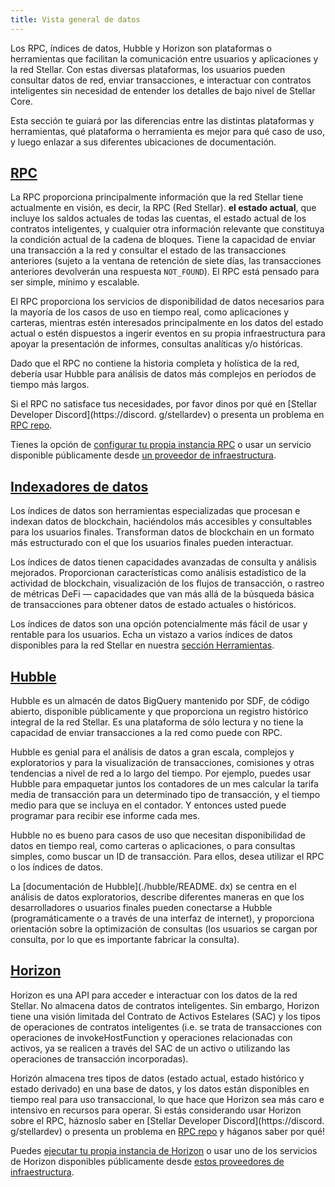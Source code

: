 ```yaml
---
title: Vista general de datos
---
```


Los RPC, índices de datos, Hubble y Horizon son plataformas o herramientas que facilitan la comunicación entre usuarios y aplicaciones y la red Stellar. Con estas diversas plataformas, los usuarios pueden consultar datos de red, enviar transacciones, e interactuar con contratos inteligentes sin necesidad de entender los detalles de bajo nivel de Stellar Core.

Esta sección te guiará por las diferencias entre las distintas plataformas y herramientas, qué plataforma o herramienta es mejor para qué caso de uso, y luego enlazar a sus diferentes ubicaciones de documentación.

## [RPC](./rpc/README.mdx)

La RPC proporciona principalmente información que la red Stellar tiene actualmente en visión, es decir, la RPC (Red Stellar). **el estado actual**, que incluye los saldos actuales de todas las cuentas, el estado actual de los contratos inteligentes, y cualquier otra información relevante que constituya la condición actual de la cadena de bloques. Tiene la capacidad de enviar una transacción a la red y consultar el estado de las transacciones anteriores (sujeto a la ventana de retención de siete días, las transacciones anteriores devolverán una respuesta `NOT_FOUND`). El RPC está pensado para ser simple, mínimo y escalable.

El RPC proporciona los servicios de disponibilidad de datos necesarios para la mayoría de los casos de uso en tiempo real, como aplicaciones y carteras, mientras estén interesados principalmente en los datos del estado actual o estén dispuestos a ingerir eventos en su propia infraestructura para apoyar la presentación de informes, consultas analíticas y/o históricas.

Dado que el RPC no contiene la historia completa y holística de la red, debería usar Hubble para análisis de datos más complejos en períodos de tiempo más largos.

Si el RPC no satisface tus necesidades, por favor dinos por qué en [Stellar Developer Discord](https://discord. g/stellardev) o presenta un problema en [RPC repo](https://github.com/stellar/soroban-rpc).

Tienes la opción de [configurar tu propia instancia RPC](./rpc/admin-guide.mdx) o usar un servicio disponible públicamente desde [un proveedor de infraestructura](./rpc/rpc-providers.mdx).

## [Indexadores de datos](../tools/developer-tools/README.mdx#data-indexers)

Los índices de datos son herramientas especializadas que procesan e indexan datos de blockchain, haciéndolos más accesibles y consultables para los usuarios finales. Transforman datos de blockchain en un formato más estructurado con el que los usuarios finales pueden interactuar.

Los índices de datos tienen capacidades avanzadas de consulta y análisis mejorados. Proporcionan características como análisis estadístico de la actividad de blockchain, visualización de los flujos de transacción, o rastreo de métricas DeFi — capacidades que van más allá de la búsqueda básica de transacciones para obtener datos de estado actuales o históricos.

Los índices de datos son una opción potencialmente más fácil de usar y rentable para los usuarios. Echa un vistazo a varios índices de datos disponibles para la red Stellar en nuestra [sección Herramientas](../tools/developer-tools/README.mdx#data-indexers).

## [Hubble](./hubble/README.mdx)

Hubble es un almacén de datos BigQuery mantenido por SDF, de código abierto, disponible públicamente y que proporciona un registro histórico integral de la red Stellar. Es una plataforma de sólo lectura y no tiene la capacidad de enviar transacciones a la red como puede con RPC.

Hubble es genial para el análisis de datos a gran escala, complejos y exploratorios y para la visualización de transacciones, comisiones y otras tendencias a nivel de red a lo largo del tiempo. Por ejemplo, puedes usar Hubble para empaquetar juntos los contadores de un mes calcular la tarifa media de transacción para un determinado tipo de transacción, y el tiempo medio para que se incluya en el contador. Y entonces usted puede programar para recibir ese informe cada mes.

Hubble no es bueno para casos de uso que necesitan disponibilidad de datos en tiempo real, como carteras o aplicaciones, o para consultas simples, como buscar un ID de transacción. Para ellos, desea utilizar el RPC o los índices de datos.

La [documentación de Hubble](./hubble/README. dx) se centra en el análisis de datos exploratorios, describe diferentes maneras en que los desarrolladores o usuarios finales pueden conectarse a Hubble (programáticamente o a través de una interfaz de internet), y proporciona orientación sobre la optimización de consultas (los usuarios se cargan por consulta, por lo que es importante fabricar la consulta).

## [Horizon](./horizon/README.mdx)

Horizon es una API para acceder e interactuar con los datos de la red Stellar. No almacena datos de contratos inteligentes. Sin embargo, Horizon tiene una visión limitada del Contrato de Activos Estelares (SAC) y los tipos de operaciones de contratos inteligentes (i.e. se trata de transacciones con operaciones de invokeHostFunction y operaciones relacionadas con activos, ya se realicen a través del SAC de un activo o utilizando las operaciones de transacción incorporadas).

Horizón almacena tres tipos de datos (estado actual, estado histórico y estado derivado) en una base de datos, y los datos están disponibles en tiempo real para uso transaccional, lo que hace que Horizon sea más caro e intensivo en recursos para operar. Si estás considerando usar Horizon sobre el RPC, háznoslo saber en [Stellar Developer Discord](https://discord. g/stellardev) o presenta un problema en [RPC repo](https://github.com/stellar/soroban-rpc) y háganos saber por qué!

Puedes [ejecutar tu propia instancia de Horizon](./horizon/admin-guide/README.mdx) o usar uno de los servicios de Horizon disponibles públicamente desde [estos proveedores de infraestructura](./horizon/Execuon-providers.mdx).
